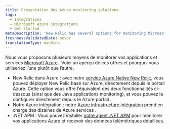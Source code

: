 ```yaml
---
title: Présentation des Azure monitoring solutions
tags:
  - Integrations
  - Microsoft Azure integrations
  - Get started
metaDescription: 'New Relic has several options for monitoring Microsoft Azure services and products, giving a comprehensive view of your Azure ecosystem.'
freshnessValidatedDate: never
translationType: machine
---
```


Nous vous proposons plusieurs moyens de monitorer vos applications et services [Microsoft Azure](https://azure.microsoft.com) . Voici un aperçu de ces offres et pourquoi vous utiliseriez l’une plutôt que l’autre.

* New Relic dans Azure : avec notre [service Azure Native New Relic](/docs/infrastructure/microsoft-azure-integrations/get-started/azure-native), vous pouvez déployer New Relic basé sur Azure, directement depuis le portail Azure. Cette option vous offre l’équivalent des deux fonctionnalités ci-dessous (ainsi que des Java applications monitoring), et vous pouvez la configurer directement depuis le Azure portail .
* Notre Azure intégration : notre [Azure infrastructure intégration](/docs/infrastructure/microsoft-azure-integrations/get-started/activate-azure-integrations) prend en charge des dizaines de Azure services .
* .NET APM : Vous pouvez installer [notre agent .NET APM](/install/dotnet) pour monitorer vos applications Azure et recevoir des données télémétriques détaillées.